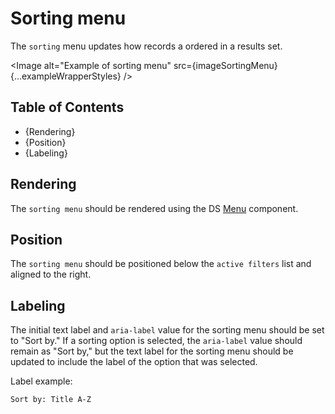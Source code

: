 


<Meta title="Style Guide/Filtering/Page elements/Sorting menu" />

# Sorting menu

The `sorting` menu updates how records a ordered in a results set.

<Image
  alt="Example of sorting menu"
  src={imageSortingMenu}
  {...exampleWrapperStyles}
/>

## Table of Contents

- {<Link href="#rendering" target="_self">Rendering</Link>}
- {<Link href="#position" target="_self">Position</Link>}
- {<Link href="#labeling" target="_self">Labeling</Link>}

## Rendering

The `sorting menu` should be rendered using the DS
[Menu](./?path=/docs/components-navigation-menu--docs) component.

## Position

The `sorting menu` should be positioned below the `active filters` list and aligned
to the right.

## Labeling

The initial text label and `aria-label` value for the sorting menu should be set
to "Sort by." If a sorting option is selected, the `aria-label` value should
remain as "Sort by," but the text label for the sorting menu should be updated
to include the label of the option that was selected.

Label example:

`Sort by: Title A-Z`
